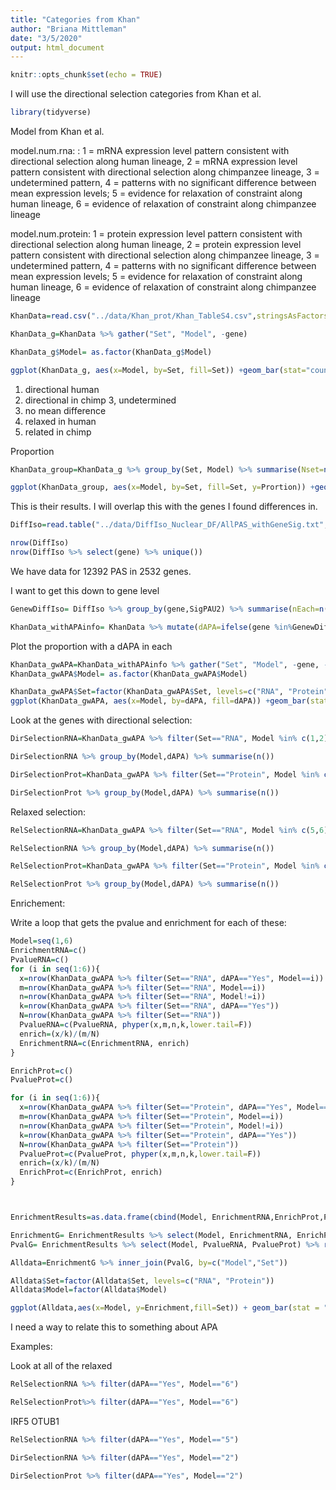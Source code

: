```yaml
---
title: "Categories from Khan"
author: "Briana Mittleman"
date: "3/5/2020"
output: html_document
---
```


```r
knitr::opts_chunk$set(echo = TRUE)
```

I will use the directional selection categories from Khan et al.  

```r
library(tidyverse)
```


Model from Khan et al. 

model.num.rna: : 1 = mRNA expression level pattern consistent with directional selection along human lineage, 2 = mRNA expression level pattern consistent with directional selection along chimpanzee lineage, 3 = undetermined pattern, 4 = patterns with no significant difference between mean expression levels; 5 = evidence for relaxation of constraint along human lineage, 6 = evidence of relaxation of constraint along chimpanzee lineage

model.num.protein: 1 = protein expression level pattern consistent with directional selection along human lineage, 2 = protein expression level pattern consistent with directional selection along chimpanzee lineage, 3 = undetermined pattern, 4 = patterns with no significant difference between mean expression levels; 5 = evidence for relaxation of constraint along human lineage, 6 = evidence of relaxation of constraint along chimpanzee lineage 


```r

KhanData=read.csv("../data/Khan_prot/Khan_TableS4.csv",stringsAsFactors = F)  %>% select(gene.symbol,contains("model") ) %>% rename("gene"=gene.symbol, "Protein"=model.num.protein, "RNA"=model.num.rna)

KhanData_g=KhanData %>% gather("Set", "Model", -gene)

KhanData_g$Model= as.factor(KhanData_g$Model)
```



```r
ggplot(KhanData_g, aes(x=Model, by=Set, fill=Set)) +geom_bar(stat="count",position = "dodge")


```
1. directional human 
2. directional in chimp 
3, undetermined
4. no mean difference
5. relaxed in human
6. related in chimp 

Proportion  

```r
KhanData_group=KhanData_g %>% group_by(Set, Model) %>% summarise(Nset=n(), Prortion=Nset/nrow(KhanData))

ggplot(KhanData_group, aes(x=Model, by=Set, fill=Set, y=Prortion)) +geom_bar(stat="identity",position = "dodge")
```

This is their results. I will overlap this with the genes I found differences in. 

```r
DiffIso=read.table("../data/DiffIso_Nuclear_DF/AllPAS_withGeneSig.txt", header = T, stringsAsFactors = F) %>% inner_join(KhanData, by="gene")

nrow(DiffIso)
nrow(DiffIso %>% select(gene) %>% unique())


```
We have data for 12392 PAS in 2532 genes.  

I want to get this down to gene level

```r
GenewDiffIso= DiffIso %>% group_by(gene,SigPAU2) %>% summarise(nEach=n()) %>% filter(SigPAU2=="Yes")

KhanData_withAPAinfo= KhanData %>% mutate(dAPA=ifelse(gene %in%GenewDiffIso$gene, "Yes", "No" ))

```

Plot the proportion with a dAPA in each 
```r
KhanData_gwAPA=KhanData_withAPAinfo %>% gather("Set", "Model", -gene, -dAPA)
KhanData_gwAPA$Model= as.factor(KhanData_gwAPA$Model)

KhanData_gwAPA$Set=factor(KhanData_gwAPA$Set, levels=c("RNA", "Protein"))
ggplot(KhanData_gwAPA, aes(x=Model, by=dAPA, fill=dAPA)) +geom_bar(stat="count", position = "stack") + facet_grid(~Set) + scale_fill_brewer(palette = "Dark2") + labs(y="Number of Genes") + scale_x_discrete( labels=c("Selection Human","Selection Chimp","Undetermined","No mean difference","Relaxation in Human","Relaxation in Chimp"))+theme(axis.text.x=element_text(angle=90, hjust=0), text= element_text(size=16))
```

Look at the genes with directional selection:

```r
DirSelectionRNA=KhanData_gwAPA %>% filter(Set=="RNA", Model %in% c(1,2))

DirSelectionRNA %>% group_by(Model,dAPA) %>% summarise(n())

DirSelectionProt=KhanData_gwAPA %>% filter(Set=="Protein", Model %in% c(1,2))

DirSelectionProt %>% group_by(Model,dAPA) %>% summarise(n())
```

Relaxed selection:  

```r
RelSelectionRNA=KhanData_gwAPA %>% filter(Set=="RNA", Model %in% c(5,6))

RelSelectionRNA %>% group_by(Model,dAPA) %>% summarise(n())

RelSelectionProt=KhanData_gwAPA %>% filter(Set=="Protein", Model %in% c(5,6))

RelSelectionProt %>% group_by(Model,dAPA) %>% summarise(n())
```





Enrichement:  

Write a loop that gets the pvalue and enrichment for each of these:  


```r
Model=seq(1,6)
EnrichmentRNA=c()
PvalueRNA=c()
for (i in seq(1:6)){
  x=nrow(KhanData_gwAPA %>% filter(Set=="RNA", dAPA=="Yes", Model==i))
  m=nrow(KhanData_gwAPA %>% filter(Set=="RNA", Model==i))
  n=nrow(KhanData_gwAPA %>% filter(Set=="RNA", Model!=i))
  k=nrow(KhanData_gwAPA %>% filter(Set=="RNA", dAPA=="Yes"))
  N=nrow(KhanData_gwAPA %>% filter(Set=="RNA"))
  PvalueRNA=c(PvalueRNA, phyper(x,m,n,k,lower.tail=F))
  enrich=(x/k)/(m/N)
  EnrichmentRNA=c(EnrichmentRNA, enrich)
}

EnrichProt=c()
PvalueProt=c()

for (i in seq(1:6)){
  x=nrow(KhanData_gwAPA %>% filter(Set=="Protein", dAPA=="Yes", Model==i))
  m=nrow(KhanData_gwAPA %>% filter(Set=="Protein", Model==i))
  n=nrow(KhanData_gwAPA %>% filter(Set=="Protein", Model!=i))
  k=nrow(KhanData_gwAPA %>% filter(Set=="Protein", dAPA=="Yes"))
  N=nrow(KhanData_gwAPA %>% filter(Set=="Protein"))
  PvalueProt=c(PvalueProt, phyper(x,m,n,k,lower.tail=F))
  enrich=(x/k)/(m/N)
  EnrichProt=c(EnrichProt, enrich)
}




```


```r
EnrichmentResults=as.data.frame(cbind(Model, EnrichmentRNA,EnrichProt,PvalueRNA, PvalueProt))

EnrichmentG= EnrichmentResults %>% select(Model, EnrichmentRNA, EnrichProt) %>% rename("RNA"=EnrichmentRNA, "Protein"=EnrichProt) %>% gather("Set", "Enrichment", -Model)
PvalG= EnrichmentResults %>% select(Model, PvalueRNA, PvalueProt) %>% rename("RNA"=PvalueRNA, "Protein"=PvalueProt) %>% gather("Set", "Pvalue", -Model)

Alldata=EnrichmentG %>% inner_join(PvalG, by=c("Model","Set"))

Alldata$Set=factor(Alldata$Set, levels=c("RNA", "Protein"))
Alldata$Model=factor(Alldata$Model)

ggplot(Alldata,aes(x=Model, y=Enrichment,fill=Set)) + geom_bar(stat = "identity") + geom_hline(yintercept = 1) + geom_text(aes(label=round(Pvalue,2), vjust=0))+ facet_grid(~Set) + scale_fill_brewer(palette = "Dark2")  + scale_x_discrete( labels=c("Selection Human","Selection Chimp","Undetermined","No mean difference","Relaxation in Human","Relaxation in Chimp"))+theme(axis.text.x=element_text(angle=90, hjust=0), text= element_text(size=16)) +labs(title="Enrichment of dAPA genes in directional selection sets")
```


I need a way to relate this to something about APA  

Examples:  

Look at all of the relaxed 


```r
RelSelectionRNA %>% filter(dAPA=="Yes", Model=="6")
```

```r
RelSelectionProt%>% filter(dAPA=="Yes", Model=="6")
```

IRF5
OTUB1

```r
RelSelectionRNA %>% filter(dAPA=="Yes", Model=="5")
```

```r
DirSelectionRNA %>% filter(dAPA=="Yes", Model=="2")
```


```r
DirSelectionProt %>% filter(dAPA=="Yes", Model=="2")
```

